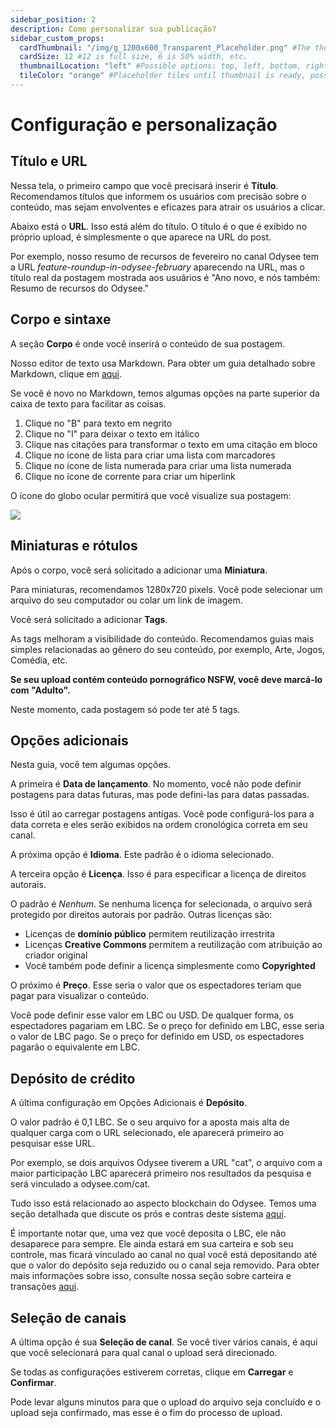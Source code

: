 ---
sidebar_position: 2
description: Como personalizar sua publicação?
sidebar_custom_props:
  cardThumbnail: "/img/g_1200x600_Transparent_Placeholder.png" #The thumbnail on the category card.
  cardSize: 12 #12 is full size, 6 is 50% width, etc.
  thumbnailLocation: "left" #Possible options: top, left, bottom, right, none
  tileColor: "orange" #Placeholder tiles until thumbnail is ready, possible options: blue, cream, darkpurple, lightpurple, mauve, orange, pink, none
---

# Configuração e personalização

## Título e URL

Nessa tela, o primeiro campo que você precisará inserir é **Título**. Recomendamos títulos que informem os usuários com precisão sobre o conteúdo, mas sejam envolventes e eficazes para atrair os usuários a clicar.

Abaixo está o **URL**. Isso está além do título. O título é o que é exibido no próprio upload, é simplesmente o que aparece na URL do post.

Por exemplo, nosso resumo de recursos de fevereiro no canal Odysee tem a URL *feature-roundup-in-odysee-february* aparecendo na URL, mas o título real da postagem mostrada aos usuários é "Ano novo, e nós também: Resumo de recursos do Odysee."

## Corpo e sintaxe

A seção **Corpo** é onde você inserirá o conteúdo de sua postagem.

Nosso editor de texto usa Markdown. Para obter um guia detalhado sobre Markdown, clique em [aqui](https://www.markdownguide.org/basic-syntax/).

Se você é novo no Markdown, temos algumas opções na parte superior da caixa de texto para facilitar as coisas.

1. Clique no "B" para texto em negrito
2. Clique no "I" para deixar o texto em itálico
3. Clique nas citações para transformar o texto em uma citação em bloco
4. Clique no ícone de lista para criar uma lista com marcadores
5. Clique no ícone de lista numerada para criar uma lista numerada
6. Clique no ícone de corrente para criar um hiperlink

O ícone do globo ocular permitirá que você visualize sua postagem:

![](https://i.imgur.com/XfHs3Ab.gif)

## Miniaturas e rótulos

Após o corpo, você será solicitado a adicionar uma **Miniatura**.

Para miniaturas, recomendamos 1280x720 pixels. Você pode selecionar um arquivo do seu computador ou colar um link de imagem.

Você será solicitado a adicionar **Tags**.

As tags melhoram a visibilidade do conteúdo. Recomendamos guias mais simples relacionadas ao gênero do seu conteúdo, por exemplo, Arte, Jogos, Comédia, etc.

**Se seu upload contém conteúdo pornográfico NSFW, você deve marcá-lo com "Adulto".**

Neste momento, cada postagem só pode ter até 5 tags.

## Opções adicionais

Nesta guia, você tem algumas opções.

A primeira é **Data de lançamento**. No momento, você não pode definir postagens para datas futuras, mas pode defini-las para datas passadas.

Isso é útil ao carregar postagens antigas. Você pode configurá-los para a data correta e eles serão exibidos na ordem cronológica correta em seu canal.

A próxima opção é **Idioma**. Este padrão é o idioma selecionado.

A terceira opção é **Licença**. Isso é para especificar a licença de direitos autorais.

O padrão é *Nenhum*. Se nenhuma licença for selecionada, o arquivo será protegido por direitos autorais por padrão. Outras licenças são:

- Licenças de **domínio público** permitem reutilização irrestrita
- Licenças **Creative Commons** permitem a reutilização com atribuição ao criador original
- Você também pode definir a licença simplesmente como **Copyrighted**

O próximo é **Preço**. Esse seria o valor que os espectadores teriam que pagar para visualizar o conteúdo.

Você pode definir esse valor em LBC ou USD. De qualquer forma, os espectadores pagariam em LBC. Se o preço for definido em LBC, esse seria o valor de LBC pago. Se o preço for definido em USD, os espectadores pagarão o equivalente em LBC.

## Depósito de crédito

A última configuração em Opções Adicionais é **Depósito**.

O valor padrão é 0,1 LBC. Se o seu arquivo for a aposta mais alta de qualquer carga com o URL selecionado, ele aparecerá primeiro ao pesquisar esse URL.

Por exemplo, se dois arquivos Odysee tiverem a URL "cat", o arquivo com a maior participação LBC aparecerá primeiro nos resultados da pesquisa e será vinculado a odysee.com/cat.

Tudo isso está relacionado ao aspecto blockchain do Odysee. Temos uma seção detalhada que discute os prós e contras deste sistema [aquí](/pt/category-blockchain/category-staking/naming).

É importante notar que, uma vez que você deposita o LBC, ele não desaparece para sempre. Ele ainda estará em sua carteira e sob seu controle, mas ficará vinculado ao canal no qual você está depositando até que o valor do depósito seja reduzido ou o canal seja removido. Para obter mais informações sobre isso, consulte nossa seção sobre carteira e transações [aqui](/pt/category-wallet/).

## Seleção de canais

A última opção é sua **Seleção de canal**. Se você tiver vários canais, é aqui que você selecionará para qual canal o upload será direcionado.

Se todas as configurações estiverem corretas, clique em **Carregar** e **Confirmar**.

Pode levar alguns minutos para que o upload do arquivo seja concluído e o upload seja confirmado, mas esse é o fim do processo de upload.